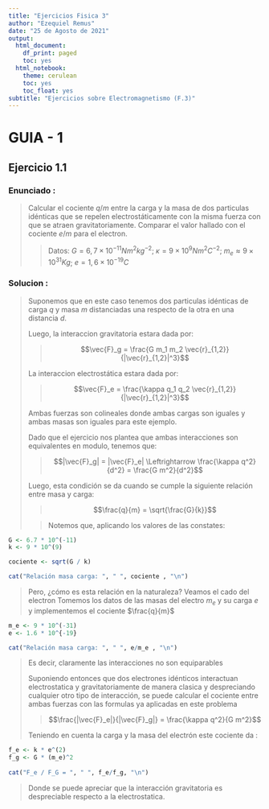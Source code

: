 ```yaml
---
title: "Ejercicios Fisica 3"
author: "Ezequiel Remus"
date: "25 de Agosto de 2021"
output:
  html_document:
    df_print: paged
    toc: yes
  html_notebook:
    theme: cerulean
    toc: yes
    toc_float: yes
subtitle: "Ejercicios sobre Electromagnetismo (F.3)"
---
```


# GUIA - 1

## Ejercicio 1.1

### Enunciado :

> Calcular el cociente $q/m$ entre la carga y la masa de dos particulas idénticas
> que se repelen electrostáticamente con la misma fuerza con que se atraen gravitatoriamente.
> Comparar el valor hallado con el cociente $e/m$ para el electron.
>
>> Datos: $G=6,7 \times 10^{-11} N m^2 kg^{-2}$; $\kappa = 9 \times 10^9 N m^2 C^{-2}$; $m_e \approx 9 \times 10^31 Kg$; $e = 1,6 \times 10^{-19} C$ 

### Solucion :

> Suponemos que en este caso tenemos dos particulas idénticas de carga $q$ y masa $m$ 
> distanciadas una respecto de la otra en una distancia $d$.
>
> Luego, la interaccion gravitatoria estara dada por:
>
>> $$\vec{F}_g = \frac{G m_1 m_2 \vec{r}_{1,2}}{|\vec{r}_{1,2}|^3}$$
>
> La interaccion electrostática estara dada por:
>
>> $$\vec{F}_e = \frac{\kappa q_1 q_2 \vec{r}_{1,2}}{|\vec{r}_{1,2}|^3}$$
>
> Ambas fuerzas son colineales donde ambas cargas son iguales y ambas masas son iguales para este ejemplo.
>
> Dado que el ejercicio nos plantea que ambas interacciones son equivalentes en modulo, tenemos que:
>
>> $$|\vec{F}_g| = |\vec{F}_e| \Leftrightarrow \frac{\kappa q^2}{d^2} = \frac{G m^2}{d^2}$$
>
>Luego, esta condición se da cuando se cumple la siguiente relación entre masa y carga:
>
>> $$\frac{q}{m} = \sqrt{\frac{G}{k}}$$
>
>> Notemos que, aplicando los valores de las constates:
>

```r

G <- 6.7 * 10^(-11) 
k <- 9 * 10^(9)

cociente <- sqrt(G / k)

cat("Relación masa carga: ", " ", cociente , "\n")
```
> Pero, ¿cómo es esta relación en la naturaleza? Veamos el cado del electron
> Tomemos los datos de las masas del electro $m_e$ y su carga $e$ y implementemos el cociente $\frac{q}{m}$

```r
m_e <- 9 * 10^(-31)  
e <- 1.6 * 10^{-19}

cat("Relación masa carga: ", " ", e/m_e , "\n")

```
> Es decir, claramente las interacciones no son equiparables
> 
> Suponiendo entonces que dos electrones idénticos interactuan electrostatica y gravitatoriamente de manera clasica y despreciando cualquier otro tipo de interacción, se puede calcular el cociente entre ambas fuerzas con las formulas ya aplicadas en este problema
>
>> $$\frac{|\vec{F}_e|}{|\vec{F}_g|} = \frac{\kappa q^2}{G m^2}$$
>
> Teniendo en cuenta la carga y la masa del electrón este cociente da :
>

```r
f_e <- k * e^(2)  
f_g <- G * (m_e)^2  
  
cat("F_e / F_G = ", " ", f_e/f_g, "\n")  
```


> Donde se puede apreciar que la interacción gravitatoria es despreciable respecto a la electrostatica.


